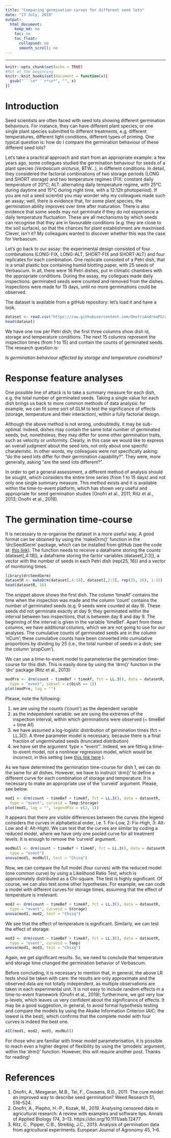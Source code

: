 ```yaml
---
title: "Comparing germination curves for different seed lots"
date: "17 July, 2019"
output:
  html_document:
    keep_md: no 
    toc: no
    toc_float:
      collapsed: no
      smooth_scroll: no
---
```


---

```r
knitr::opts_chunk$set(echo = TRUE)
#Put at the beginning
knitr::knit_hooks$set(document = function(x){ 
  gsub("```\n*```r*\n*", "", x) 
})
```


# Introduction

Seed scientists are often faced with seed lots showing different germination behaviours. For instance, they can have different plant species, or one single plant species  submitted to different treatments, e.g. different temperatures, different light conditions, different types of priming. One typical question is: how do I compare the germination behaviour of these different seed lots?

Let's take a practical approach and start from an appropriate example: a few years ago, some collegues studied the germination behaviour for seeds of a plant species (*Verbascum arcturus*, BTW...), in different conditions. In detail, they considered the factorial combinations of two storage periods (LONG and SHORT storage) and two temperature regimes (FIX: constant daily temperature of 20°C; ALT: alternating daily temperature regime, with 25°C during daytime and 15°C during night time, with a 12:12h photoperiod). If you are not a seed scientist you may wonder why my colleagues made such an assay; well, there is evidence that, for some plant species, the germination ability improves over time after maturation. There is also evidence that some seeds may not germinate if they do not experience a daily temperature fluctuation.  These are all mechanisms by which seeds can recognise that they are in favourable conditions (e.g. they are close to the soil surface), so that the chances for plant establishment are maximised. Clever, isn't it? My colleagues wanted to discover whether this was the case for Verbascum.

Let's go back to our assay: the experimental design consisted of four combinations (LONG-FIX, LONG-ALT, SHORT-FIX and SHORT-ALT) and four replicates for each combination. One replicate consisted of a Petri dish, that is a small plastic box containing humid blotting paper, with 25 seeds of Verbascum. In all, there were 16 Petri dishes, put in climatic chambers with the appropriate conditions. During the assay, my collegues made daily inspections: germinated seeds were counted and removed from the dishes. Inspections were made for 15 days, until no more germinations could be observed.

The dataset is available from a gitHub repository: let's load it and have a look.

```r
dataset <- read.csv("https://raw.githubusercontent.com/OnofriAndreaPG/agroBioData/master/TempStorage.csv", header = T, check.names = F)
head(dataset)
```

We have one row per Petri dish; the first three columns show dish id, storage and temperature conditions. The next 15 columns represent the inspection times (from 1 to 15) and contain the counts of germinated seeds. The research question is:

*Is germination behaviour affected by storage and temperature conditions?*

# Response feature analyses

One possible line of attack is to take a summary measure for each dish, e.g. the total number of germinated seeds. Taking a single value for each dish brings us back to more common methods of data analysis: for example, we can fit some sort of GLM to test the significance of effects (storage, temperature and their interaction), within a fully factorial design.

Although the above method is not wrong, undoubtedly, it may be sub-optimal. Indeed, dishes may contain the same total number of germinated seeds, but, nonetheless, they may differ for some other germination traits, such as velocity or uniformity. Clearly, in this case we would like to express an overall judgment about the seed lots, not only about one specific charateristic. In other words, my colleagues were not specifically asking: "do the seed lots differ for their germination capability?". They were, more generally, asking "are the seed lots different?".

In order to get a general assessment, a different method of analysis should be sought, which considers the entire time series (from 1 to 15 days) and not only one single summary measure. This method exists and it is available within the time-to-event platform, which has shown very useful and appropriate for seed germination studies (Onofri et al., 2011; Ritz et al., 2013; Onofri et al., 2019).

# The germination time-course

It is necessary to re-organise the dataset in a more useful way. A good format can be obtained by using the 'makeDrm()' function in the 'drcSeedGerm' package, which can be installed from gitHub (see the code at: [this link](https://www.statforbiology.com/seedgermination/index.html)). The function needs to receive a dataframe storing the counts (dataset[,4:18]), a dataframe storing the factor variables (dataset[,2:3]), a vector with the number of seeds in each Petri dish (rep(25, 16)) and a vector of monitoring times.

```r
library(drcSeedGerm)
datasetR <- makeDrm(dataset[,4:18], dataset[,2:3], rep(25, 16), 1:15)
head(datasetR, 16)
```

The snippet above shows the first dish. The column 'timeAf' contains the time when the inspection was made and the column 'count' contains the number of germinated seeds (e.g. 9 seeds were counted at day 9). These seeds did not germinate exactly at day 9; they germinated within the interval between two inspections, that is between day 8 and day 9. The beginning of the interval is given in the variable 'timeBef'. Apart from these columns, we have additional columns, which we are not going to use for our analyses. The cumulative counts of germinated seeds are in the column 'nCum'; these cumulative counts have been converted into cumulative proportions by dividing by 25 (i.e., the total number of seeds in a dish; see the column 'propCum').

We can use a time-to-event model to parameterise the germination time-course for this dish. This is easily done by using the 'drm()' function in the 'drc' package (Ritz et al., 2013):

```r
modPre <- drm(count ~ timeBef + timeAf, fct = LL.3(), data = datasetR,
  type = "event", subset = c(Dish == 1))
plot(modPre, log = "")
```

Please, note the following:

1. we are using the counts ('count') as the dependent variable
2. as the independent variable: we are using the extremes of the inspection interval, within which germinations were observed (~ timeBef + time Af)
3. we have assumed a log-logistic distribution of germination times (fct = LL.3()). A three parameter model is necessary, because there is a final fraction of ungerminated seeds (truncated distribution)
4. we have set the argument 'type = "event"'. Indeed, we are fitting a time-to-event model, not a nonlinear regression model, which would be incorrect, in this setting (see [this link here](https://www.statforbiology.com/seedgermination/timetoevent) ).

As we have determined the germination time-course for dish 1, we can do the same for all dishes. However, we have to instruct 'drm()' to define a different curve for each combination of storage and temperature. It is necessary to make an appropriate use of the 'curveid' argument. Please, see below.

```r
mod1 <- drm(count ~ timeBef + timeAf, fct = LL.3(), data = datasetR,
  type = "event", curveid = Temp:Storage)
plot(mod1, log = "", legendPos = c(2, 1))
```

It appears that there are visible differences between the curves (the legend considers the curves in alphabetical order, i.e. 1: Fix-Low, 2: Fix-High, 3: Alt-Low and 4: Alt-High). We can test that the curves are similar by coding a reduced model, where we have only one pooled curve for all treatment levels. It is enough to remove the 'curveid' argument.

```r
modNull <- drm(count ~ timeBef + timeAf, fct = LL.3(), data = datasetR,
  type = "event")
anova(mod1, modNull, test = "Chisq")
```

Now, we can compare the full model (four curves) with the reduced model (one common curve) by using a Likelihood Ratio Test, which is approximately distributed as a Chi-square. The test is highly significant. Of course, we can also test some other hypotheses. For example, we can code a model with different curves for storage times, assuming that the effect of temperature is irrelevant:

```r
mod2 <- drm(count ~ timeBef + timeAf, fct = LL.3(), data = datasetR,
  type = "event", curveid = Storage)
anova(mod1, mod2, test = "Chisq")
```

We see that the effect of temperature is significant. Similarly, we can test the effect of storage:

```r
mod3 <- drm(count ~ timeBef + timeAf, fct = LL.3(), data = datasetR,
  type = "event", curveid = Temp)
anova(mod1, mod3, test = "Chisq")
```

Again, we get significant results. So, we need to conclude that temperature and storage time changed the germination behavior of Verbascum.

Before concluding, it is necessary to mention that, in general, the above LR tests shoul be taken with care: the results are only approximate and the observed data are not totally independent, as multiple observations are taken in each experimental unit. It is not easy to include random effects in a time-to-event framework (Onofri et al., 2019); furthermore, we got very low p-levels, which leaves us very confident about the significance of effects. It may be a good suggestion, in general, to avoid formal hypothesis testing and compare the models by using the Akaike Information Criterion (AIC: the lowest is the best), which confirms that the complete model with four curves is indeed the best one.

```r
AIC(mod1, mod2, mod3, modNull)
```


For those who are familiar with linear model parameterisation, it is possible to reach even a higher degree of flexibility by using the 'pmodels' argument, within the 'drm()' function. However, this will require another post. Thanks for reading!

# References

1. Onofri, A., Mesgaran, M.B., Tei, F., Cousens, R.D., 2011. The cure model: an improved way to describe seed germination? Weed Research 51, 516–524.
2. Onofri, A., Piepho, H.-P., Kozak, M., 2019. Analysing censored data in agricultural research: A review with examples and software tips. Annals of Applied Biology 174, 3–13. https://doi.org/10.1111/aab.12477
3. Ritz, C., Pipper, C.B., Streibig, J.C., 2013. Analysis of germination data from agricultural experiments. European Journal of Agronomy 45, 1–6.


